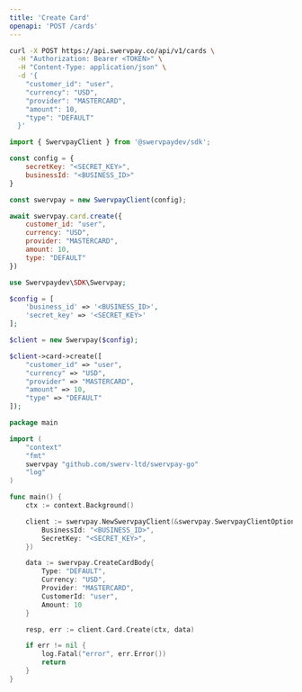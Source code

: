```yaml
---
title: 'Create Card'
openapi: 'POST /cards'
---
```


<RequestExample>

```bash cURL
curl -X POST https://api.swervpay.co/api/v1/cards \
  -H "Authorization: Bearer <TOKEN>" \
  -H "Content-Type: application/json" \
  -d '{
    "customer_id": "user",
    "currency": "USD",
    "provider": "MASTERCARD",
    "amount": 10,
    "type": "DEFAULT"
  }'
```

```javascript Node.js
import { SwervpayClient } from '@swervpaydev/sdk';

const config = {
    secretKey: "<SECRET_KEY>",
    businessId: "<BUSINESS_ID>"
}

const swervpay = new SwervpayClient(config);

await swervpay.card.create({
    customer_id: "user",
    currency: "USD",
    provider: "MASTERCARD",
    amount: 10,
    type: "DEFAULT"
})
```

```php PHP
use Swervpaydev\SDK\Swervpay;

$config = [
	'business_id' => '<BUSINESS_ID>',
	'secret_key' => '<SECRET_KEY>'
];

$client = new Swervpay($config);

$client->card->create([
    "customer_id" => "user",
    "currency" => "USD",
    "provider" => "MASTERCARD",
    "amount" => 10,
    "type" => "DEFAULT"
]);
```


```go Go
package main

import (
	"context"
	"fmt"
	swervpay "github.com/swerv-ltd/swervpay-go"
	"log"
)

func main() {
	ctx := context.Background()

	client := swervpay.NewSwervpayClient(&swervpay.SwervpayClientOption{
        BusinessId: "<BUSINESS_ID>",
        SecretKey: "<SECRET_KEY>",
    })

    data := swervpay.CreateCardBody{
        Type: "DEFAULT",
        Currency: "USD",
        Provider: "MASTERCARD",
        CustomerId: "user",
        Amount: 10
    }

	resp, err := client.Card.Create(ctx, data)

	if err != nil {
		log.Fatal("error", err.Error())
		return
	}
}
```

</RequestExample>

